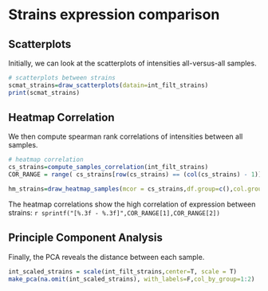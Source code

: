 # Strains expression comparison

## Scatterplots 

Initially, we can look at the scatterplots of intensities all-versus-all samples.

```r
# scatterplots between strains
scmat_strains=draw_scatterplots(datain=int_filt_strains)
print(scmat_strains)
```

## Heatmap Correlation

We then compute spearman rank correlations of intensities between all samples.

```r
# heatmap correlation
cs_strains=compute_samples_correlation(int_filt_strains)
COR_RANGE = range( cs_strains[row(cs_strains) == (col(cs_strains) - 1)] )

hm_strains=draw_heatmap_samples(mcor = cs_strains,df.group=c(),col.group = col.group)
```

The heatmap correlations show the high correlation of expression between strains:
`r sprintf("[%.3f - %.3f]",COR_RANGE[1],COR_RANGE[2])`


## Principle Component Analysis

Finally, the PCA  reveals the distance between each sample.

```r
int_scaled_strains = scale(int_filt_strains,center=T, scale = T)
make_pca(na.omit(int_scaled_strains), with_labels=F,col_by_group=1:2)
```
